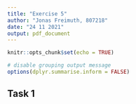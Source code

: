 ```yaml
---
title: "Exercise 5"
author: "Jonas Freimuth, 807218"
date: "24 11 2021"
output: pdf_document
---
```


```r
knitr::opts_chunk$set(echo = TRUE)

# disable grouping output message
options(dplyr.summarise.inform = FALSE)

```

## Task 1

```r

```
